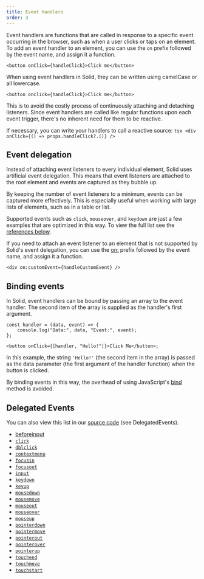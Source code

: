 ```yaml
---
title: Event Handlers
order: 3
---
```


Event handlers are functions that are called in response to a specific event occurring in the browser, such as when a user clicks or taps on an element.
To add an event handler to an element, you can use the `on` prefix followed by the event name, and assign it a function.

```tsx
<button onClick={handleClick}>Click me</button>
```

When using event handlers in Solid, they can be written using camelCase or all lowercase.

```tsx
<button onclick={handleClick}>Click me</button>
```

<Callout type="tip" title="Event handlers are not reactive.">

  This is to avoid the costly process of continuously attaching and detaching listeners.
  Since event handlers are called like regular functions upon each event trigger, there's no inherent need for them to be reactive.

If necessary, you can write your handlers to call a reactive source:
`tsx <div onClick={() => props.handleClick?.()} /> `

</Callout>

## Event delegation

Instead of attaching event listeners to every individual element, Solid uses artificial event delegation.
This means that event listeners are attached to the root element and events are captured as they bubble up.

By keeping the number of event listeners to a minimum, events can be captured more effectively.
This is especially useful when working with large lists of elements, such as in a table or list.

Supported events such as `click`, `mouseover`, and `keydown` are just a few examples that are optimized in this way.
To view the full list see the [references below](#delegated-events).

If you need to attach an event listener to an element that is not supported by Solid's event delegation, you can use the [on:](/reference/jsx-attributes/on-and-oncapture/) prefix followed by the event name, and assign it a function.

```tsx
<div on:customEvent={handleCustomEvent} />
```

## Binding events

In Solid, event handlers can be bound by passing an array to the event handler.
The second item of the array is supplied as the handler's first argument.

```tsx
const handler = (data, event) => {
	console.log("Data:", data, "Event:", event);
};

<button onClick={[handler, "Hello!"]}>Click Me</button>;
```

In this example, the string `'Hello!'` (the second item in the array) is passed as the data parameter (the first argument of the handler function) when the button is clicked.

By binding events in this way, the overhead of using JavaScript's [bind](https://developer.mozilla.org/en-US/docs/Web/JavaScript/Reference/Global_objects/Function/bind) method is avoided.

## Delegated Events

You can also view this list in our [source code](https://github.com/ryansolid/dom-expressions/blob/main/packages/dom-expressions/src/constants.js) (see DelegatedEvents).

- [beforeinput](https://developer.mozilla.org/en-US/docs/Web/API/HTMLElement/beforeinput_event)
- [`click`](https://developer.mozilla.org/en-US/docs/Web/API/HTMLElement/click)
- [`dblclick`](https://developer.mozilla.org/en-US/docs/Web/API/Element/dblclick_event)
- [`contextmenu`](https://developer.mozilla.org/en-US/docs/Web/API/Element/contextmenu_event)
- [`focusin`](https://developer.mozilla.org/en-US/docs/Web/API/Element/focusin_event)
- [`focusout`](https://developer.mozilla.org/en-US/docs/Web/API/Element/focusout_event)
- [`input`](https://developer.mozilla.org/en-US/docs/Web/API/HTMLElement/input_event)
- [`keydown`](https://developer.mozilla.org/en-US/docs/Web/API/Element/keydown_event)
- [`keyup`](https://developer.mozilla.org/en-US/docs/Web/API/Element/keyup_event)
- [`mousedown`](https://developer.mozilla.org/en-US/docs/Web/API/Element/mousedown_event)
- [`mousemove`](https://developer.mozilla.org/en-US/docs/Web/API/Element/mousemove_event)
- [`mouseout`](https://developer.mozilla.org/en-US/docs/Web/API/Element/mouseout_event)
- [`mouseover`](https://developer.mozilla.org/en-US/docs/Web/API/Element/mouseover_event)
- [`mouseup`](https://developer.mozilla.org/en-US/docs/Web/API/Element/mouseup_event)
- [`pointerdown`](https://developer.mozilla.org/en-US/docs/Web/API/Element/pointerdown_event)
- [`pointermove`](https://developer.mozilla.org/en-US/docs/Web/API/Element/pointermove_event)
- [`pointerout`](https://developer.mozilla.org/en-US/docs/Web/API/Element/pointerout_event)
- [`pointerover`](https://developer.mozilla.org/en-US/docs/Web/API/Element/pointerover_event)
- [`pointerup`](https://developer.mozilla.org/en-US/docs/Web/API/Element/pointerup_event)
- [`touchend`](https://developer.mozilla.org/en-US/docs/Web/API/Element/touchend_event)
- [`touchmove`](https://developer.mozilla.org/en-US/docs/Web/API/Element/touchmove_event)
- [`touchstart`](https://developer.mozilla.org/en-US/docs/Web/API/Element/touchstart_event)
